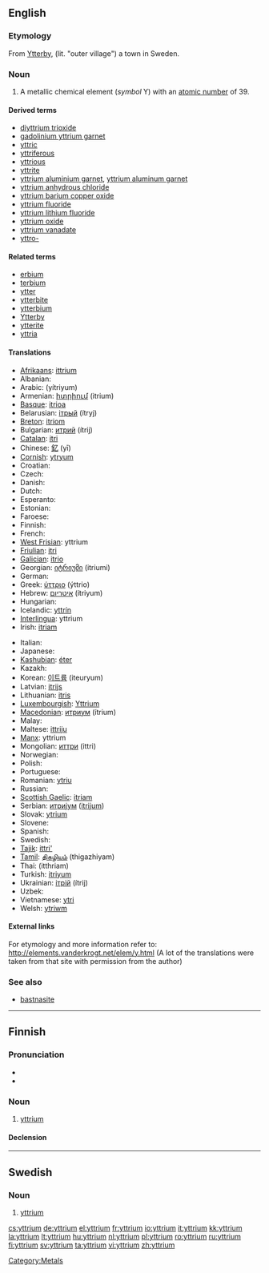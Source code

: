 {{also|Yttrium}}
==English==
{{elements|Y|strontium|Sr|zirconium|Zr}}

===Etymology===
From [[w:Ytterby|Ytterby]], (lit. "outer village") a town in Sweden.

===Noun===
{{en-noun|-}}
{{wikipedia}}

# {{element}} A metallic chemical element (''symbol'' Y) with an [[atomic number]] of 39.

====Derived terms====
* [[diyttrium trioxide]]
* [[gadolinium yttrium garnet]]
* [[yttric]]
* [[yttriferous]]
* [[yttrious]]
* [[yttrite]]
* [[yttrium aluminium garnet]], [[yttrium aluminum garnet]]
* [[yttrium anhydrous chloride]]
* [[yttrium barium copper oxide]]
* [[yttrium fluoride]]
* [[yttrium lithium fluoride]]
* [[yttrium oxide]]
* [[yttrium vanadate]]
* [[yttro-]]

====Related terms====
* [[erbium]]<!--has the same etymology-->
* [[terbium]]<!--has the same etymology-->
* [[ytter]]
* [[ytterbite]]
* [[ytterbium]]<!--has the same etymology-->
* [[w:Ytterby|Ytterby]]
* [[ytterite]]
* [[yttria]]

====Translations====
{{trans-top|chemical element}}
* [[Afrikaans]]: [[ittrium]]
* Albanian: {{t-|sq|itrium|xs=Albanian}}
* Arabic: {{Arab|[[يتريوم]]}} (yítriyum) {{m}}
* Armenian: [[իտրիում]] (itrium)
* [[Basque]]: [[itrioa]]
* Belarusian: [[iтрый]] (ítryj) {{m}}
* [[Breton]]: [[itriom]]
* Bulgarian: [[итрий]] (ítrij) {{m}}
* [[Catalan]]: [[itri]]
* Chinese: [[釔]] (yī)
* [[Cornish]]: [[ytryum]]
* Croatian: {{t-|hr|itrij}}
* Czech: {{t+|cs|yttrium}}
* Danish: {{t-|da|yttrium}}
* Dutch: {{t+|nl|yttrium|n}}
* Esperanto: {{t-|eo|itrio|xs=Esperanto}}
* Estonian: {{t-|et|ütrium}}
* Faroese: {{t-|fo|yttrium|xs=Faroese}}
* Finnish: {{t+|fi|yttrium}}
* French: {{t+|fr|yttrium|m}}
* [[West Frisian]]: yttrium
* [[Friulian]]: [[itri]]
* [[Galician]]: [[itrio]]
* Georgian: [[იტრიუმი]] (itriumi)
* German: {{t+|de|Yttrium|n}}
* Greek: [[ύττριο]] (ýttrio) {{n}}
* Hebrew: [[איטריום]] (ítriyum)
* Hungarian: {{t+|hu|ittrium}}
* Icelandic: [[yttrín]]
* [[Interlingua]]: yttrium
* Irish: [[itriam]]
{{trans-mid}}
* Italian: {{t+|it|ittrio|m}}
* Japanese: {{t+|ja|イットリウム|tr=ittoriumu|sc=Jpan}}
* [[Kashubian]]: [[éter]]
* Kazakh: {{t-|kk|иттрий|tr=ittriy|sc=Cyrl|xs=Kazakh}}
* Korean: [[이트륨]] (iteuryum)
* Latvian: [[itrijs]]
* Lithuanian: [[itris]]
* [[Luxembourgish]]: [[Yttrium]]
* [[Macedonian]]: [[итриум]] (ítrium) {{m}}
* Malay: {{t-|ms|yttrium|xs=Malay}}
* Maltese: [[ittriju]]
* [[Manx]]: yttrium
* Mongolian: [[иттри]] (ittri)
* Norwegian: {{t-|no|yttrium}}
* Polish: {{t+|pl|itr|m}}
* Portuguese: {{t+|pt|ítrio|m}}
* Romanian: [[ytriu]] {{n}}
* Russian: {{t+|ru|иттрий|m|tr=íttrij|sc=Cyrl}}
* [[Scottish Gaelic]]: [[itriam]]
* Serbian: [[итриjум]] ([[itrijum]]) {{m}}
* Slovak: [[ytrium]]
* Slovene: {{t+|sl|itrij}}
* Spanish: {{t+|es|itrio|m}}
* Swedish: {{t+|sv|yttrium|n}}
* [[Tajik]]: [[ittri']]
* [[Tamil]]: [[திகழியம்]] (thigazhiyam)
* Thai: {{Thai|[[อิตเทรียม]]}} (itthriam)
* Turkish: [[itriyum]]
* Ukrainian: [[iтрiй]] (ítrij) {{m}}
* Uzbek: {{t-|uz|иттрий|tr=ittriy|sc=Cyrl|xs=Uzbek}}
* Vietnamese: [[ytri]]
* Welsh: [[ytriwm]]
{{trans-bottom}}

====External links====
For etymology and more information refer to:
http://elements.vanderkrogt.net/elem/y.html
(A lot of the translations were taken from that site with permission from the author)

===See also===
* [[bastnasite]]

[[Category:Metals]]

----

==Finnish==
{{wikipedia|lang=fi}}

===Pronunciation===
* {{IPA|lang=fi|[ˈyt̪ːri͡um]}}
* {{hyphenation|yt|trium}}

===Noun===
{{infl|fi|noun}}

# {{element|lang=fi}} [[#English|yttrium]]

====Declension====
{{fi-decl-tuoli|yttrium|||a|i|np=1}}


----
==Swedish==
{{wikipedia|lang=sv}}

===Noun===
{{infl|sv|noun|g=n|uncountable}}
{{sv-noun-unc-n|2=yttriumet}}
{{sv-noun-unc-n|2=yttriet}}

# {{context|chemical element|lang=sv}} [[#English|yttrium]]

[[cs:yttrium]]
[[de:yttrium]]
[[el:yttrium]]
[[fr:yttrium]]
[[io:yttrium]]
[[it:yttrium]]
[[kk:yttrium]]
[[la:yttrium]]
[[lt:yttrium]]
[[hu:yttrium]]
[[nl:yttrium]]
[[pl:yttrium]]
[[ro:yttrium]]
[[ru:yttrium]]
[[fi:yttrium]]
[[sv:yttrium]]
[[ta:yttrium]]
[[vi:yttrium]]
[[zh:yttrium]]
